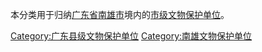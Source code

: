 本分类用于归纳[[广东省|广东省]][[南雄市|南雄市]]境内的[[南雄市文物保护单位|市级文物保护单位]]。

[[Category:广东县级文物保护单位|Category:广东县级文物保护单位]]
[[Category:南雄文物保护单位|Category:南雄文物保护单位]]